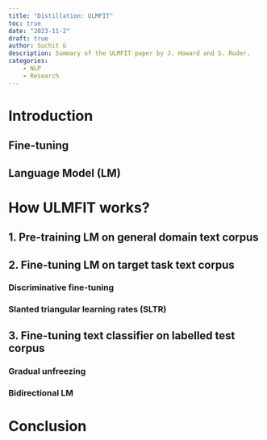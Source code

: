 ```yaml
---
title: "Distillation: ULMFIT"
toc: true
date: "2023-11-2"
draft: true
author: Suchit G
description: Summary of the ULMFIT paper by J. Howard and S. Ruder.
categories:
    - NLP
    - Research
---
```


# Introduction

## Fine-tuning

## Language Model (LM)

# How ULMFIT works?

## 1. Pre-training LM on general domain text corpus

## 2. Fine-tuning LM on target task text corpus

### Discriminative fine-tuning

### Slanted triangular learning rates (SLTR)

## 3. Fine-tuning text classifier on labelled test corpus

### Gradual unfreezing

### Bidirectional LM

# Conclusion